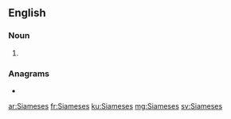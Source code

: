 {{also|siameses}}
==English==

===Noun===
{{head|en|noun plural form}}

# {{plural of|Siamese|lang=en}}

===Anagrams===
* {{l|en|miseases}}

[[ar:Siameses]]
[[fr:Siameses]]
[[ku:Siameses]]
[[mg:Siameses]]
[[sv:Siameses]]